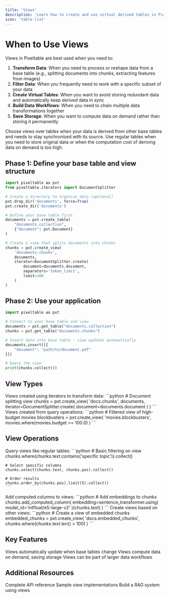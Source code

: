 ```yaml
---
title: 'Views'
description: 'Learn how to create and use virtual derived tables in Pixeltable through views'
icon: 'table-list'
---
```


# When to Use Views

Views in Pixeltable are best used when you need to:

1. **Transform Data**: When you need to process or reshape data from a base table (e.g., splitting documents into chunks, extracting features from images)
2. **Filter Data**: When you frequently need to work with a specific subset of your data
3. **Create Virtual Tables**: When you want to avoid storing redundant data and automatically keep derived data in sync
4. **Build Data Workflows**: When you need to chain multiple data transformations together
5. **Save Storage**: When you want to compute data on demand rather than storing it permanently

<Note>
Choose views over tables when your data is derived from other base tables and needs to stay synchronized with its source. Use regular tables when you need to store original data or when the computation cost of deriving data on demand is too high.
</Note>

## Phase 1: Define your base table and view structure

```python
import pixeltable as pxt
from pixeltable.iterators import DocumentSplitter

# Create a directory to organize data (optional)
pxt.drop_dir('documents', force=True)
pxt.create_dir('documents')

# Define your base table first
documents = pxt.create_table(
    "documents.collection",
    {"document": pxt.Document}
)

# Create a view that splits documents into chunks
chunks = pxt.create_view(
    'documents.chunks',
    documents,
    iterator=DocumentSplitter.create(
        document=documents.document,
        separators='token_limit',
        limit=300
    )
)
```

## Phase 2: Use your application

```python
import pixeltable as pxt

# Connect to your base table and view
documents = pxt.get_table("documents.collection")
chunks = pxt.get_table("documents.chunks")

# Insert data into base table - view updates automatically
documents.insert([{
    "document": "path/to/document.pdf"
}])

# Query the view
print(chunks.collect())
```

## View Types

<AccordionGroup>
  <Accordion title="Iterator Views" icon="arrows-split-up-and-left">
    Views created using iterators to transform data:
    ```python
    # Document splitting view
    chunks = pxt.create_view(
        'docs.chunks',
        documents,
        iterator=DocumentSplitter.create(
            document=documents.document
        )
    )
    ```
  </Accordion>

  <Accordion title="Query Views" icon="magnifying-glass">
    Views created from query operations:
    ```python
    # Filtered view of high-budget movies
    blockbusters = pxt.create_view(
        'movies.blockbusters',
        movies.where(movies.budget >= 100.0)
    )
    ```
  </Accordion>
</AccordionGroup>

## View Operations

<CardGroup cols={1}>
  <Card title="Query Operations" icon="magnifying-glass">
    Query views like regular tables:
    ```python
    # Basic filtering on view
    chunks.where(chunks.text.contains('specific topic')).collect()
    
    # Select specific columns
    chunks.select(chunks.text, chunks.pos).collect()
    
    # Order results
    chunks.order_by(chunks.pos).limit(5).collect()
    ```
  </Card>

  <Card title="Computed Columns" icon="calculator">
    Add computed columns to views:
    ```python
    # Add embeddings to chunks
    chunks.add_computed_column(
        embedding=sentence_transformer.using(
            model_id='intfloat/e5-large-v2'
        )(chunks.text)
    )
    ```
  </Card>

  <Card title="Chaining Views" icon="link">
    Create views based on other views:
    ```python
    # Create a view of embedded chunks
    embedded_chunks = pxt.create_view(
        'docs.embedded_chunks',
        chunks.where(chunks.text.len() > 100)
    )
    ```
  </Card>
</CardGroup>

## Key Features

<CardGroup cols={3}>
  <Card title="Automatic Updates" icon="rotate">
    Views automatically update when base tables change
  </Card>
  <Card title="Virtual Storage" icon="cloud">
    Views compute data on demand, saving storage
  </Card>
  <Card title="Workflow Integration" icon="diagram-project">
    Views can be part of larger data workflows
  </Card>
</CardGroup>

## Additional Resources

<CardGroup cols={3}>
  <Card title="API Documentation" icon="book" href="https://pixeltable.github.io/pixeltable/">
    Complete API reference
  </Card>
  <Card title="View Examples" icon="lightbulb" href="/docs/examples/views">
    Sample view implementations
  </Card>
  <Card title="RAG Tutorial" icon="graduation-cap" href="/docs/tutorials/rag">
    Build a RAG system using views
  </Card>
</CardGroup>